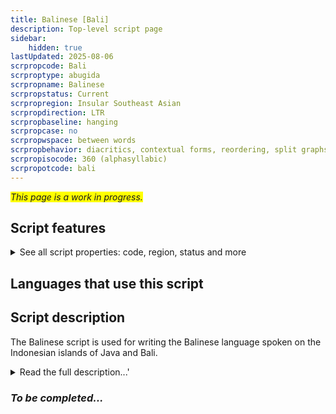 ```yaml
---
title: Balinese [Bali]
description: Top-level script page
sidebar:
    hidden: true
lastUpdated: 2025-08-06
scrpropcode: Bali
scrproptype: abugida
scrpropname: Balinese
scrpropstatus: Current
scrpropregion: Insular Southeast Asian
scrpropdirection: LTR
scrpropbaseline: hanging
scrpropcase: no
scrpropwspace: between words
scrpropbehavior: diacritics, contextual forms, reordering, split graphs
scrpropisocode: 360 (alphasyllabic)
scrpropotcode: bali
---
```


<span style='background-color:yellow'>_This page is a work in progress._</span>


## Script features

<details>
<summary> See all script properties: code, region, status and more</summary>
<ScriptInfo />
</details>

## Languages that use this script

<WsList script='Bali' wsMax='5' />

## Script description

The Balinese script is used for writing the Balinese language spoken on the Indonesian islands of Java and Bali.

<details><summary>Read the full description...'</summary>_Not yet available._</details>

### _To be completed..._

